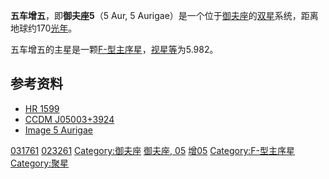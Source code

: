 {{Starbox begin |
   name=五车增五（御夫座5）<br>5 Aurigae }}
{{Starbox observe |
  epoch=J2000 |
  ra=05<sup>h</sup> 00<sup>m</sup> 18.3391<sup>s</sup> |
  dec= +39° 23′ 40.923″ |
  appmag_v=5.982 |
  constell= [[御夫座|御夫座]] | 
  星官=[[五车|五车]] ([[毕宿|毕宿]])}}
{{Starbox character |
 class=F5V |
 r-i =  |
 v-r =  |
 b-v = 0.41 |
 u-b = -0.03 |
  variable= }}
{{Starbox astrometry |
  radial_v=6.2 |
  prop_mo_ra=-10.93 |
  prop_mo_dec=-1.21  |
  parallax=18.86 |
  p_error=1.26 |
  absmag_v=6.378 }}
{{Starbox detail|
  mass=1,7 |
  radius=1,4 |
  luminosity=6 | 
  temperature=6,000–7,500 |
  metal= |
  gravity= |
  rotation= |
  age= }}
{{Starbox visbin |
  name=CCDM 05003+3924 Aa |
  period= |
  axis=0.1 |
  eccentricity= |
  inclination=62 |
  node= |
  periastron= }}

{{Starbox visbin |
  name=CCDM 05003+3924 B |
  period= |
  axis=3.4 |
  eccentricity= |
  inclination=267 |
  node= |
  periastron= }}

{{Starbox catalog |
  names=[[Catalog_of_Components_of_Double_and_Multiple_Stars|CCDM]] J05003+3924, [[GCRV|GCRV]] 2949, [[Index_Catalogue_of_Visual_Double_Stars|IDS]] 04534+3915, [[TD1_Catalog_of_Stellar_Ultraviolet_Fluxes|TD1]] 3790, [[IRAS|IRAS]] 04568+3919, [[Tycho_Catalogue|TYC]] 2899-369-1, [[STT|STT]] 92AB, [[Guide_Star_Catalog|GSC]] 02899-00369, [[2MASS|2MASS]] J05001833+3923408, [[UBV_Photoelectric_Photometry_Catalogue|UBV M]] 10508, [[Aitken_Double_Star_Catalogue|ADS]] 3589, [[Henry_Draper_Catalogue|HD]] 31761, [[General_Catalogue_of_Trigonometric_Stellar_Parallaxes|PLX]] 1115, [[uvby98|uvby98]] 100031761, [[Astronomische_Gesellschaft_Katalog|AG]]+39° 567, [[Hipparcos_Input_Catalogue|HIC]] 23261, [[PPM_Star_Catalogue|PPM Star Catalogue]] 69817, [[Washington_Double_Star_Catalog|WDS]] J05003+3924, [[Bonner_Durchmusterung|BD]]+39° 1133, [[Hipparcos_Catalogue|HIP]] 23261, [[Smithsonian_Astrophysical_Observatory_Star_Catalog|SAO]] 57559, [[Boss_General_Catalogue|GC]] 6084, [[Bright_Star_Catalogue|HR]] 1599. }}
{{Starbox reference |
  Simbad=HD+31761
| ARICNS =  }}
{{Starbox end}}
'''五车增五'''，即'''御夫座5'''（5 Aur, 5 Aurigae）是一个位于[[御夫座|御夫座]]的[[双星|双星]]系统，距离地球约170[[光年|光年]]。

五车增五的主星是一颗[[恒星光谱|F-型]][[主序星|主序星]]，[[视星等|视星等]]为5.982。

==参考资料==
* [http://webviz.u-strasbg.fr/viz-bin/VizieR-S?HR%201599 HR 1599]{{Wayback|url=http://webviz.u-strasbg.fr/viz-bin/VizieR-S?HR%201599 |date=20160303203954 }}
* [http://webviz.u-strasbg.fr/viz-bin/VizieR-S?CCDM%20J05003%2b3924AB CCDM J05003+3924]{{Wayback|url=http://webviz.u-strasbg.fr/viz-bin/VizieR-S?CCDM%20J05003%2b3924AB |date=20160304203242 }}
* [http://aladin.u-strasbg.fr/AladinPreview?-c=05+00+18.3391%2B39+23+40.923&ident=CCDM+J05003%2B3924AB&submit=Aladin+previewer Image 5 Aurigae]

{{Stars of Auriga}}
{{星官|五车|5|19}}
[[Category:HD和HDE天體|031761]]
[[Category:HIP天體|023261]]
[[Category:御夫座|Category:御夫座]]
[[Category:佛氏天體|御夫座, 05]]
[[Category:五车_(星官)|增05]]
[[Category:F-型主序星|Category:F-型主序星]]
[[Category:聚星|Category:聚星]]